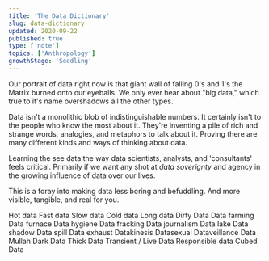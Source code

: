 ```yaml
---
title: 'The Data Dictionary'
slug: data-dictionary
updated: 2020-09-22
published: true
type: ['note']
topics: ['Anthropology']
growthStage: 'Seedling'
---
```


Our portrait of data right now is that giant wall of falling 0's and 1's the Matrix burned onto our eyeballs. We only ever hear about "big data," which true to it's name overshadows all the other types.

Data isn't a monolithic blob of indistinguishable  numbers.
It certainly isn't to the people who know the most about it. They're inventing a pile of rich and strange words, analogies, and metaphors to talk about it. Proving there are many different kinds and ways of thinking about data.

Learning the see data the way data scientists, analysts, and 'consultants' feels critical. Primarily if we want any shot at _data soverignty_ and agency in the growing influence of data over our lives.

This is a foray into making data less boring and befuddling. And more visible, tangible, and real for you.

Hot data
Fast data
Slow data
Cold data
Long data
Dirty Data
Data farming
Data furnace
Data hygiene
Data fracking
Data journalism
Data lake
Data shadow
Data spill
Data exhaust
Datakinesis
Datasexual
Dataveillance
Data Mullah
Dark Data
Thick Data
Transient / Live Data
Responsible data
Cubed Data